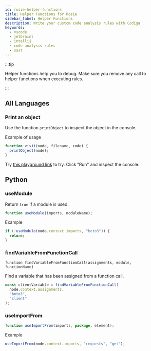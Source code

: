 ```yaml
---
id: rosie-helper-functions
title: Helper Functions for Rosie
sidebar_label: Helper Functions
description: Write your custom code analysis rules with Codiga
keywords:
  - vscode
  - jetbrains
  - intellij
  - code analysis rules
  - sast
---
```


:::tip

Helper functions help you to debug. Make sure you remove any call to helper functions when executing rules.

:::

## All Languages

### Print an object

Use the function `printObject` to inspect the object in the console.

Example of usage

```javascript
function visit(node, filename, code) {
  printObject(node);
}
```

Try [this playground link](https://app.codiga.io/hub/playground?name=my-new-rule&rule=ZnVuY3Rpb24gdmlzaXQobm9kZSwgZmlsZW5hbWUsIGNvZGUpIHsKCXByaW50T2JqZWN0KG5vZGUpOwp9&ruleType=ast&test=Y29uc3QgZm9vID0gImJhciI7&filename=my-rule.js&language=Javascript&pattern=&entityChecked=Assignment) to try.
Click "Run" and inspect the console.

## Python

### useModule

Return `true` if a module is used.

```javascript
function useModule(imports, moduleName);
```

Example

```javascript
if (!useModule(node.context.imports, "boto3")) {
  return;
}
```

### findVariableFromFunctionCall

```
function findVariableFromFunctionCall(assignments, module, functionName)
```

Find a variable that has been assigned from a function call.

```javascript
const clientVariable = findVariableFromFunctionCall(
  node.context.assignments,
  "boto3",
  "client"
);
```

### useImportFrom

```javascript
function useImportFrom(imports, package, element);
```

Example

```javascript
useImportFrom(node.context.imports, "requests", "get");
```
